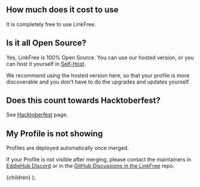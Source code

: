 
## How much does it cost to use

It is completely free to use LinkFree.

## Is it all Open Source?

Yes, LinkFree is 100% Open Source. You can use our hosted version, or you can host it yourself in [Self-Host](docs/self-host).

We recommend using the hosted version here, so that your profile is more discoverable and you don't have to do the upgrades and updates yourself.

## Does this count towards Hacktoberfest?

See [Hacktoberfest](docs/hacktoberfest) page.

## My Profile is not showing

Profiles are deployed automatically once merged.

If your Profile is not visible after merging, please contact the maintainers in [EddieHub Discord](https://discord.eddiehub.org) or in the [GitHub Discussions in the LinkFree](http://github.com/EddieHubCommunity/LinkFree/discussions) repo.

  <DocsLayout title="LinkFree FAQ documentation">{children}</DocsLayout>
);
